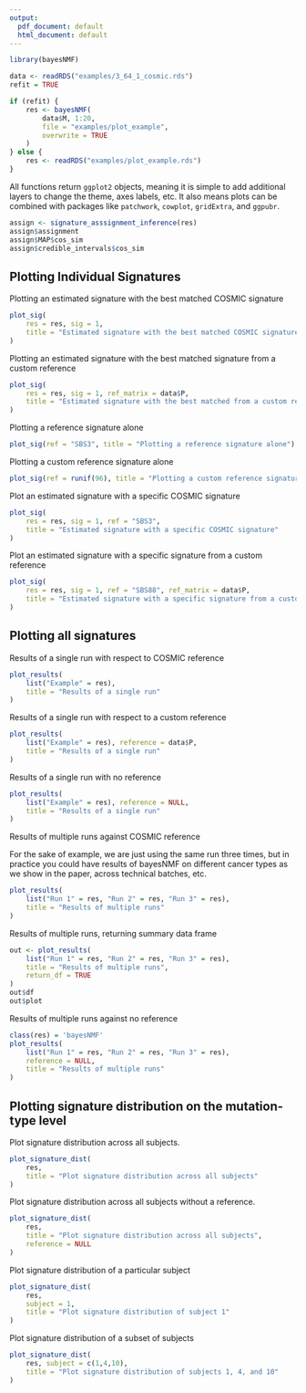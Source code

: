 ```yaml
---
output:
  pdf_document: default
  html_document: default
---
```



```r
library(bayesNMF)

data <- readRDS("examples/3_64_1_cosmic.rds")
refit = TRUE
```

```r
if (refit) {
    res <- bayesNMF(
        data$M, 1:20,
        file = "examples/plot_example",
        overwrite = TRUE
    )
} else {
    res <- readRDS("examples/plot_example.rds")
}
```

All functions return `ggplot2` objects, meaning it is simple to add additional layers to change the theme, axes labels, etc. It also means plots can be combined with packages like `patchwork`, `cowplot`, `gridExtra`, and `ggpubr`. 

```r
assign <- signature_asssignment_inference(res)
assign$assignment
assign$MAP$cos_sim
assign$credible_intervals$cos_sim
```


## Plotting Individual Signatures

Plotting an estimated signature with the best matched COSMIC signature
```r
plot_sig(
    res = res, sig = 1, 
    title = "Estimated signature with the best matched COSMIC signature"
)
```

Plotting an estimated signature with the best matched signature from a custom reference
```r
plot_sig(
    res = res, sig = 1, ref_matrix = data$P, 
    title = "Estimated signature with the best matched from a custom reference"
)
```

Plotting a reference signature alone
```r
plot_sig(ref = "SBS3", title = "Plotting a reference signature alone")
```

Plotting a custom reference signature alone
```r
plot_sig(ref = runif(96), title = "Plotting a custom reference signature alone")
```

Plot an estimated signature with a specific COSMIC signature
```r
plot_sig(
    res = res, sig = 1, ref = "SBS3", 
    title = "Estimated signature with a specific COSMIC signature"
)
```

Plot an estimated signature with a specific signature from a custom reference
```r
plot_sig(
    res = res, sig = 1, ref = "SBS88", ref_matrix = data$P, 
    title = "Estimated signature with a specific signature from a custom reference"
)
```

## Plotting all signatures

Results of a single run with respect to COSMIC reference
```r
plot_results(
    list("Example" = res), 
    title = "Results of a single run"
)
```


Results of a single run with respect to a custom reference
```r
plot_results(
    list("Example" = res), reference = data$P, 
    title = "Results of a single run"
)
```


Results of a single run with no reference
```r
plot_results(
    list("Example" = res), reference = NULL, 
    title = "Results of a single run"
)
```


Results of multiple runs against COSMIC reference

For the sake of example, we are just using the same run three times, but in practice you could have results of bayesNMF on different cancer types as we show in the paper, across technical batches, etc.

```r
plot_results(
    list("Run 1" = res, "Run 2" = res, "Run 3" = res), 
    title = "Results of multiple runs"
)
```


Results of multiple runs, returning summary data frame

```r
out <- plot_results(
    list("Run 1" = res, "Run 2" = res, "Run 3" = res), 
    title = "Results of multiple runs", 
    return_df = TRUE
)
out$df
out$plot
```

Results of multiple runs against no reference

```r
class(res) = 'bayesNMF'
plot_results(
    list("Run 1" = res, "Run 2" = res, "Run 3" = res), 
    reference = NULL, 
    title = "Results of multiple runs"
)
```

## Plotting signature distribution on the mutation-type level

Plot signature distribution across all subjects.
```r
plot_signature_dist(
    res, 
    title = "Plot signature distribution across all subjects"
)
```

Plot signature distribution across all subjects without a reference.
```r
plot_signature_dist(
    res, 
    title = "Plot signature distribution across all subjects", 
    reference = NULL
)
```

Plot signature distribution of a particular subject
```r
plot_signature_dist(
    res, 
    subject = 1, 
    title = "Plot signature distribution of subject 1"
)
```

Plot signature distribution of a subset of subjects
```r
plot_signature_dist(
    res, subject = c(1,4,10), 
    title = "Plot signature distribution of subjects 1, 4, and 10"
)
```












